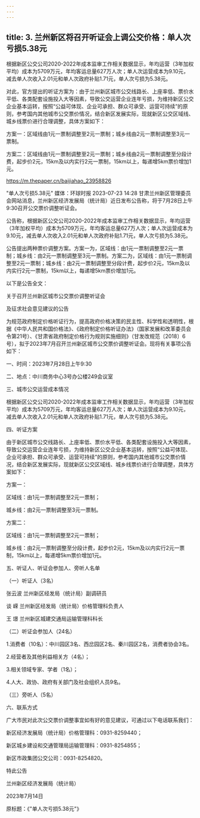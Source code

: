 ```yaml
---
---
---
```

title: 3. 兰州新区将召开听证会上调公交价格：单人次亏损5.38元
---





根据新区公交公司2020-2022年成本监审工作相关数据显示，年均运营（3年加权平均）成本为5709万元，年均客运总量627万人次；单人次运营成本为9.10元，减去单人次收入2.01元和单人次政府补贴1.71元，单人次亏损为5.38元。



对此，官方提出的听证方案为：由于兰州新区城市公交线路长、上座率低、票价水平低、各类配套设施投入大等因素，导致公交运营企业连年亏损，为维持新区公交企业基本运转，按照“公益可体现、企业可承担、群众可承受、运营可持续”的原则，参考国内其他城市公交票价情况，结合新区发展实际，现就新区公交区域线、城乡线票价进行合理调整，具体方案如下：



方案一：区域线由1元一票制调整至2元一票制；城乡线由2元一票制调整至3元一票制。



方案二：区域线由1元一票制调整至2元一票制；城乡线由2元一票制调整至分段计费，起步价2元，15km及以内实行2元一票制，15km以上，每递增5km票价增加1元。

https://m.thepaper.cn/baijiahao_23958826




"单人次亏损5.38元"
媒体：环球时报 2023-07-23 14:28
甘肃兰州新区管理委员会网站消息，兰州新区经济发展局（统计局）近日发布公告称，将于7月28日上午9:30召开公交票价调整听证会。

公告称，根据新区公交公司2020-2022年成本监审工作相关数据显示，年均运营（3年加权平均）成本为5709万元，年均客运总量627万人次；单人次运营成本为9.10元，减去单人次收入2.01元和单人次政府补贴1.71元，单人次亏损为5.38元。

公告提出两种票价调整方案。方案一为，区域线：由1元一票制调整至2元一票制；城乡线：由2元一票制调整至3元一票制。方案二为，区域线：由1元一票制调整至2元一票制；城乡线：由2元一票制调整至分段计费，起步价2元，15km及以内实行2元一票制，15km以上，每递增5km票价增加1元。

以下是公告全文：



关于召开兰州新区城市公交票价调整听证会

及征求社会意见建议的公告

为规范政府制定价格听证行为，提高政府价格决策的民主性、科学性和透明性，根据《中华人民共和国价格法》、《政府制定价格听证办法》（国家发展和改革委员会令第21号）、《甘肃省政府制定价格行为规则实施细则》（甘发改规范〔2018〕6号），拟于2023年7月召开兰州新区城市公交票价调整听证会。现将有关事项公告如下：

一、时间：2023年7月28日上午9:30

二、地点：中川商务中心3号办公楼249会议室

三、城市公交运营成本情况

根据新区公交公司2020-2022年成本监审工作相关数据显示，年均运营（3年加权平均）成本为5709万元，年均客运总量627万人次；单人次运营成本为9.10元，减去单人次收入2.01元和单人次政府补贴1.71元，单人次亏损为5.38元。

四、听证方案

由于新区城市公交线路长、上座率低、票价水平低、各类配套设施投入大等因素，导致公交运营企业连年亏损，为维持新区公交企业基本运转，按照“公益可体现、企业可承担、群众可承受、运营可持续”的原则，参考国内其他城市公交票价情况，结合新区发展实际，现就新区公交区域线、城乡线票价进行合理调整，具体方案如下：

方案一：

区域线：由1元一票制调整至2元一票制；

城乡线：由2元一票制调整至3元一票制。

方案二：

区域线：由1元一票制调整至2元一票制；

城乡线：由2元一票制调整至分段计费，起步价2元，15km及以内实行2元一票制，15km以上，每递增5km票价增加1元。

五、听证人、听证会参加人、旁听人名单

（一）听证人（3名）

张云波 兰州新区经发局（统计局）副调研员

谈 嵘 兰州新区经发局（统计局）价格管理科负责人

王 璟 兰州新区城建交通局运输管理科科长

（二）听证会参加人（24名）

1.消费者（10名）：中川园区3名、西岔园区2名、秦川园区2名，消费者协会3名。

2.经营者及其他利益相关方（4名）；

3.相关领域专家、学者（1名）；

4.人大、政协、政府有关部门及社会组织人员9名。

（三）旁听人（5名）

六、联系方式

广大市民对此次公交票价调整事宜如有好的意见建议，可通过以下电话联系我们：

新区经济发展局（统计局）价格管理科：0931-8259440；

新区城乡建设和交通管理局运输管理科：0931-8254855；

新区市政集团公交公司：0931-8254820。

特此公告

兰州新区经济发展局（统计局）

2023年7月14日

原标题：《"单人次亏损5.38元"》